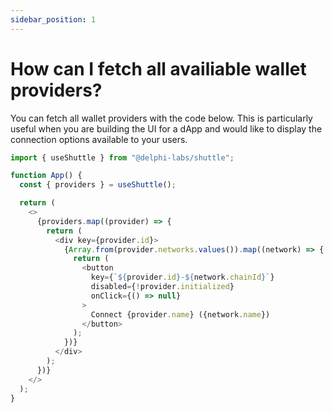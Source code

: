 ```yaml
---
sidebar_position: 1
---
```


# How can I fetch all availiable wallet providers?

You can fetch all wallet providers with the code below. This is particularly useful when you are building the UI for a dApp and would like to display the connection options available to your users.

```ts
import { useShuttle } from "@delphi-labs/shuttle";

function App() {
  const { providers } = useShuttle();

  return (
    <>
      {providers.map((provider) => {
        return (
          <div key={provider.id}>
            {Array.from(provider.networks.values()).map((network) => {
              return (
                <button
                  key={`${provider.id}-${network.chainId}`}
                  disabled={!provider.initialized}
                  onClick={() => null}
                >
                  Connect {provider.name} ({network.name})
                </button>
              );
            })}
          </div>
        );
      })}
    </>
  );
}
```
